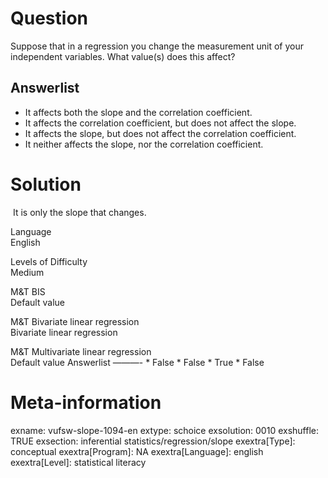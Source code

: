 Question
========
Suppose that in a regression you change the measurement unit of your
independent variables. What value(s) does this affect?

Answerlist
----------
* It affects both the slope and the correlation coefficient.
* It affects the correlation coefficient, but does not affect the slope.
* It affects the slope, but does not affect the correlation coefficient.
* It neither affects the slope, nor the correlation coefficient.

Solution
========





 It is only the slope that changes.





Language  
English

Levels of Difficulty  
Medium

M&T BIS  
Default value

M&T Bivariate linear regression  
Bivariate linear regression

M&T Multivariate linear regression  
Default value
Answerlist
----------
* False
* False
* True
* False

Meta-information
================
exname: vufsw-slope-1094-en
extype: schoice
exsolution: 0010
exshuffle: TRUE
exsection: inferential statistics/regression/slope
exextra[Type]: conceptual
exextra[Program]: NA
exextra[Language]: english
exextra[Level]: statistical literacy

